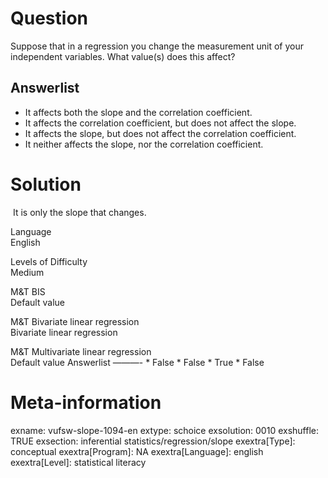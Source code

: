 Question
========
Suppose that in a regression you change the measurement unit of your
independent variables. What value(s) does this affect?

Answerlist
----------
* It affects both the slope and the correlation coefficient.
* It affects the correlation coefficient, but does not affect the slope.
* It affects the slope, but does not affect the correlation coefficient.
* It neither affects the slope, nor the correlation coefficient.

Solution
========





 It is only the slope that changes.





Language  
English

Levels of Difficulty  
Medium

M&T BIS  
Default value

M&T Bivariate linear regression  
Bivariate linear regression

M&T Multivariate linear regression  
Default value
Answerlist
----------
* False
* False
* True
* False

Meta-information
================
exname: vufsw-slope-1094-en
extype: schoice
exsolution: 0010
exshuffle: TRUE
exsection: inferential statistics/regression/slope
exextra[Type]: conceptual
exextra[Program]: NA
exextra[Language]: english
exextra[Level]: statistical literacy

